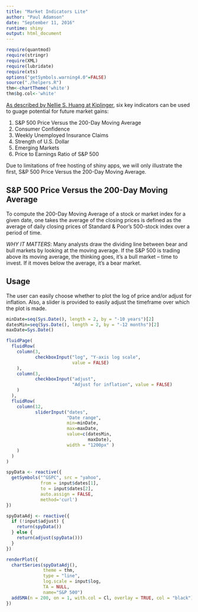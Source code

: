 ```yaml
---
title: "Market Indicators Lite"
author: "Paul Adamson"
date: "September 11, 2016"
runtime: shiny
output: html_document
---
```


```r
require(quantmod)
require(stringr)
require(XML)
require(lubridate)
require(xts)
options("getSymbols.warning4.0"=FALSE)
source("./helpers.R")
thm<-chartTheme('white')
thm$bg.col<-'white'
```
[As described by Nellie S. Huang at 
Kiplinger](http://www.kiplinger.com/slideshow/investing/T052-S001-6-key-stock-market-indicators-to-watch-slide-show/index.html#VEQZcU4oQ5l0MEIz.99), 
six key indicators can be used to guage potential for future market gains:

1. S&P 500 Price Versus the 200-Day Moving Average
2. Consumer Confidence
3. Weekly Unemployed Insurance Claims
4. Strength of U.S. Dollar
5. Emerging Markets
6. Price to Earnings Ratio of S&P 500

Due to limitations of free hosting of shiny apps, we will only illustrate the 
first, S&P 500 Price Versus the 200-Day Moving Average.

S&P 500 Price Versus the 200-Day Moving Average
-----------------------------------------------
To compute the 200-Day Moving Average of a stock or market index for a given date, 
one takes the average of the closing prices is defined as the average of daily closing prices  of Standard & Poor's 500-stock index over a 
period of time.

*WHY IT MATTERS*: Many analysts draw the dividing line between bear and bull markets by looking 
at the moving average. If the S&P 500 is trading above its moving average, the thinking goes, 
it's a bull market -- time to invest. If it moves below the average, it's a bear market.

## Usage

The user can easily choose whether to plot the log of price and/or adjust 
for inflation. Also, a slider is provided to easily adjust the timeframe over which
the plot is made.

```r
minDate=seq(Sys.Date(), length = 2, by = "-10 years")[2]
datesMin=seq(Sys.Date(), length = 2, by = "-12 months")[2]
maxDate=Sys.Date()

fluidPage(
  fluidRow(
    column(3,
           checkboxInput("log", "Y-axis log scale", 
                         value = FALSE)
    ),
    column(3,
           checkboxInput("adjust", 
                         "Adjust for inflation", value = FALSE)
    )
  ),
  fluidRow(
    column(12,
           sliderInput("dates",
                       "Date range",
                       min=minDate,
                       max=maxDate,
                       value=c(datesMin,
                               maxDate),
                       width = "1200px" )
    )
  )
)

spyData <- reactive({
  getSymbols("^GSPC", src = "yahoo", 
             from = input$dates[1],
             to = input$dates[2],
             auto.assign = FALSE,
             method='curl')
})

spyDataAdj <- reactive({
  if (!input$adjust) {
    return(spyData())
  } else {
    return(adjust(spyData()))
  }
})

renderPlot({
  chartSeries(spyDataAdj(), 
              theme = thm, 
              type = "line", 
              log.scale = input$log, 
              TA = NULL,
              name="S&P 500")
  addSMA(n = 200, on = 1, with.col = Cl, overlay = TRUE, col = "black")
})
```

